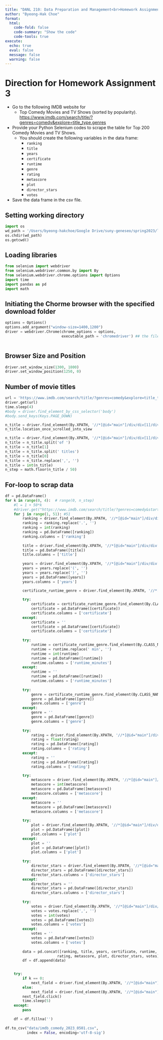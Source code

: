 ```yaml
---
title: "DANL 210: Data Preparation and Management<br>Homework Assignment 3"
author: "Byeong-Hak Choe"
format: 
  html:
    code-fold: false
    code-summary: "Show the code"
    code-tools: true
execute:
  echo: true
  eval: false
  message: false
  warning: false
---
```


# Direction for Homework Assignment 3

- Go to the following IMDB website for 
  - Top Comedy Movies and TV Shows (sorted by popularity).
[https://www.imdb.com/search/title/?genres=comedy&explore=title_type,genres](https://www.imdb.com/search/title/?genres=comedy&explore=title_type,genres)
 

- Provide your Python Selenium codes to scrape the table for Top 200 Comedy Movies and TV Shows. 
  - You should create the following variables in the data frame:
    - `ranking`	
    - `title`	
    - `years`	
    - `certificate`	
    - `runtime`	
    - `genre`	
    - `rating`	
    - `metascore`	
    - `plot`	
    - `director_stars`	     
    - `votes`


- Save the data frame in the csv file.

## Setting working directory
```python
import os
wd_path = '/Users/byeong-hakchoe/Google Drive/suny-geneseo/spring2023/lecture_codes/'
os.chdir(wd_path)  
os.getcwd()
```


## Loading libraries
```python
from selenium import webdriver
from selenium.webdriver.common.by import By
from selenium.webdriver.chrome.options import Options
import time
import pandas as pd
import math
```

## Initiating the Chorme browser with the specified download folder
```python
options = Options()
options.add_argument("window-size=1400,1200")
driver = webdriver.Chrome(chrome_options = options, 
                          executable_path = 'chromedriver') ## the file of chromedriver is in the working directory.
                          
```

## Browser Size and Position
```python
driver.set_window_size(1300, 1800)
driver.set_window_position(1250, 0)
```


## Number of movie titles
```python
url = 'https://www.imdb.com/search/title/?genres=comedy&explore=title_type,genres'
driver.get(url)
time.sleep(4)
#body = driver.find_element_by_css_selector('body')
#body.send_keys(Keys.PAGE_DOWN)

n_title = driver.find_element(By.XPATH, '//*[@id="main"]/div/div[1]/div[2]/span[1]')
n_title.location_once_scrolled_into_view

n_title = driver.find_element(By.XPATH, '//*[@id="main"]/div/div[1]/div[2]/span[1]').text
n_title = n_title.split('of ')
n_title = n_title[1]
n_title = n_title.split(' titles')
n_title = n_title[0]
n_title = n_title.replace(',', '')
n_title = int(n_title)
n_step = math.floor(n_title / 50)

```


## For-loop to scrap data
```python
df = pd.DataFrame()
for k in range(0, 4):  # range(0, n_step) 
    #l = 1 + 50*k
    #driver.get("https://www.imdb.com/search/title/?genres=comedy&start="+str(l)+"&explore=title_type,genres&ref_=adv_nxt")
    for j in range(1, 51): #51
        ranking = driver.find_element(By.XPATH, '//*[@id="main"]/div/div[3]/div/div['+str(j)+']/div[3]/h3/span[1]').text
        ranking = ranking.replace('.', '')
        ranking = int(ranking)
        ranking = pd.DataFrame([ranking]) 
        ranking.columns = ['ranking']   
        
        title = driver.find_element(By.XPATH, '//*[@id="main"]/div/div[3]/div/div['+str(j)+']/div[3]/h3/a').text
        title = pd.DataFrame([title]) 
        title.columns = ['title']
        
        years = driver.find_element(By.XPATH, '//*[@id="main"]/div/div[3]/div/div['+str(j)+']/div[3]/h3/span[2]').text
        years = years.replace('(', '')
        years = years.replace(')', '')
        years = pd.DataFrame([years]) 
        years.columns = ['years']

        certificate_runtime_genre = driver.find_element(By.XPATH, '//*[@id="main"]/div/div[3]/div/div['+str(j)+']/div[3]/p[1]')
        
        try:
            certificate = certificate_runtime_genre.find_element(By.CLASS_NAME, 'certificate').text
            certificate = pd.DataFrame([certificate]) 
            certificate.columns = ['certificate']
        except:
            certificate = ''
            certificate = pd.DataFrame([certificate]) 
            certificate.columns = ['certificate']
            
        try:
            runtime = certificate_runtime_genre.find_element(By.CLASS_NAME, 'runtime').text
            runtime = runtime.replace(' min', '')
            runtime = int(runtime)
            runtime = pd.DataFrame([runtime]) 
            runtime.columns = ['runtime_minutes']
        except:
            runtime = ''
            runtime = pd.DataFrame([runtime]) 
            runtime.columns = ['runtime_minutes']
            
        try:
            genre = certificate_runtime_genre.find_element(By.CLASS_NAME, 'genre').text
            genre = pd.DataFrame([genre]) 
            genre.columns = ['genre']
        except:
            genre = ''
            genre = pd.DataFrame([genre]) 
            genre.columns = ['genre']
        
        try:
            rating = driver.find_element(By.XPATH, '//*[@id="main"]/div/div[3]/div/div['+str(j)+']/div[3]/div/div[1]').text
            rating = float(rating)
            rating = pd.DataFrame([rating]) 
            rating.columns = ['rating']
        except:
            rating = ''
            rating = pd.DataFrame([rating]) 
            rating.columns = ['rating']

        try:
            metascore = driver.find_element(By.XPATH, '//*[@id="main"]/div/div[3]/div/div['+str(j)+']/div[3]/div/div[3]/span').text
            metascore = int(metascore)
            metascore = pd.DataFrame([metascore]) 
            metascore.columns = ['metascore']
        except:
            metascore = ''
            metascore = pd.DataFrame([metascore]) 
            metascore.columns = ['metascore']
            
        try:        
            plot = driver.find_element(By.XPATH, '//*[@id="main"]/div/div[3]/div/div['+str(j)+']/div[3]/p[2]').text
            plot = pd.DataFrame([plot]) 
            plot.columns = ['plot']
        except:
            plot = ''
            plot = pd.DataFrame([plot]) 
            plot.columns = ['plot']
        
        try:
            director_stars = driver.find_element(By.XPATH, '//*[@id="main"]/div/div[3]/div/div['+str(j)+']/div[3]/p[3]').text
            director_stars = pd.DataFrame([director_stars]) 
            director_stars.columns = ['director_stars']
        except:
            director_stars = ''
            director_stars = pd.DataFrame([director_stars]) 
            director_stars.columns = ['director_stars']
            
        try:
            votes = driver.find_element(By.XPATH, '//*[@id="main"]/div/div[3]/div/div['+str(j)+']/div[3]/p[4]/span[2]').text
            votes = votes.replace(',', '')
            votes = int(votes)
            votes = pd.DataFrame([votes]) 
            votes.columns = ['votes']
        except:
            votes = ''
            votes = pd.DataFrame([votes]) 
            votes.columns = ['votes']
            
        data = pd.concat([ranking, title, years, certificate, runtime, genre, 
                        rating, metascore, plot, director_stars, votes], axis=1) 
        df = df.append(data)

        
    try:
        if k == 0:
            next_field = driver.find_element(By.XPATH, '//*[@id="main"]/div/div[4]/a')
        else:
            next_field = driver.find_element(By.XPATH, '//*[@id="main"]/div/div[4]/a[2]')
        next_field.click()
        time.sleep(5)
    except:
        pass
        
    df = df.fillna('')
            
df.to_csv("data/imdb_comedy_2023_0501.csv",
          index = False, encoding='utf-8-sig')  
```

